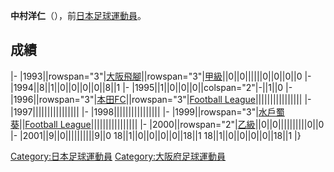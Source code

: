 {{unreferenced|time=2013-07-15T14:40:09+00:00}}
{{Infobox football biography
|name=中村洋仁
|image=
|fullname=中村洋仁
|birth_date={{Birth date and age|1974|5|9}}
|cityofbirth=[[大阪府|大阪府]]
|countryofbirth=[[日本|日本]]
|position=[[前鋒_(足球)|前鋒]]
|currentclub=
|years=1993-1995<br/>1996-1998<br/>1999-2001
|clubs=[[大阪飛腳|大阪飛腳]]<br/>[[本田FC|本田FC]]<br/>[[水戶蜀葵|水戶蜀葵]]
|caps(goals)=
|nationalyears=
|nationalteam=
|nationalcaps(goals)=
}}
'''中村洋仁'''（{{Bd|1974年|5月9日||}}），前[[日本|日本]][[足球|足球]][[運動員|運動員]]。

==成績==
{{Football player club statistics 1|YYN}}
{{Football player club statistics 2|JPN|YYN}}
|-
|1993||rowspan="3"|[[大阪飛腳|大阪飛腳]]||rowspan="3"|[[日本職業足球甲級聯賽|甲級]]||0||0||||||0||0||0||0
|-
|1994||8||1||0||0||0||0||8||1
|-
|1995||1||0||0||0||colspan="2"|-||1||0
|-
|1996||rowspan="3"|[[本田FC|本田FC]]||rowspan="3"|[[Japan_Football_League|Football League]]||||||||||||||||
|-
|1997||||||||||||||||
|-
|1998||||||||||||||||
|-
|1999||rowspan="3"|[[水戶蜀葵|水戶蜀葵]]||[[Japan_Football_League|Football League]]||||||||||||||||
|-
|2000||rowspan="2"|[[日本職業足球乙級聯賽|乙級]]||0||0||||||||||0||0
|-
|2001||9||0||||||||||9||0
{{Football player club statistics 3|1|JPN}}18||1||0||0||0||0||18||1
{{Football player club statistics 5}}18||1||0||0||0||0||18||1
|}

{{Japan-sport-bio-stub}}
{{Soccer-player-stub}}
[[Category:日本足球運動員|Category:日本足球運動員]]
[[Category:大阪府足球運動員|Category:大阪府足球運動員]]